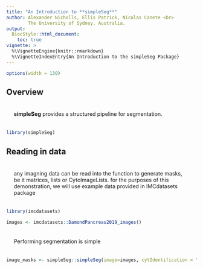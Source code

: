 ```yaml
---
title: "An Introduction to **simpleSeg**"
author: Alexander Nicholls, Ellis Patrick, Nicolas Canete <br>
        The University of Sydney, Australia.
output: 
  BiocStyle::html_document:
    toc: true
vignette: >
  %\VignetteEngine{knitr::rmarkdown}
  %\VignetteIndexEntry{An Introduction to the simpleSeg Package}
---
```


<style>
    body .main-container {
        max-width: 1600px;
    }
    p {
      padding: 20px;
    }
    .table {
      border: 2px solid #e64626;
    }
    .table>thead>tr>th
    {
     border-bottom: 2px solid #e64626;
     border-right: 1px solid black;
    }
    .table>tbody>tr>td {
     border-right: 1px solid black;
    }    
</style>

```r
options(width = 130)
```

## Overview

**simpleSeg** provides a structured pipeline for segmentation.

```r
library(simpleSeg)
```

## Reading in data
any imagning data can be read into the function to generate masks, be it matrices, lists or CytoImageLists. for the purposes of this demonstration, we will use example data provided in IMCdatasets package

```r
library(imcdatasets)
```

```r
images <- imcdatasets::DamondPancreas2019_images()
```
Performing segmentation is simple
```r
image_masks <- simpleSeg::simpleSeg(image=images, cytIdentification = "discModel", nucleus_index = 1, size_selectionNuc = 10, smooth = 1, norm99 = TRUE, maxThresh = TRUE, autosmooth = TRUE, tolerance = 0.01, ext = 1, kernSize = 3)
```

